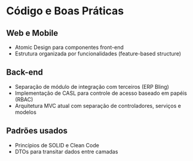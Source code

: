# Código e Boas Práticas

## Web e Mobile

- Atomic Design para componentes front-end
- Estrutura organizada por funcionalidades (feature-based structure)

## Back-end

- Separação de módulo de integração com terceiros (ERP Bling)
- Implementação de CASL para controle de acesso baseado em papéis (RBAC)
- Arquitetura MVC atual com separação de controladores, serviços e modelos

## Padrões usados

- Princípios de SOLID e Clean Code
- DTOs para transitar dados entre camadas
